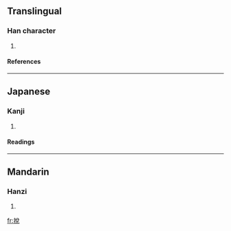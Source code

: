 {{see|捝}}

==Translingual==
===Han character===
{{Han char|rn=64|rad=手|as=07|sn=10|four=5801<sub>6</sub>|canj=手金口山 (QCRU)}}
# {{defn|Han|sort=手07}}
====References====
{{Han ref|kx=0431.190|dkj=12083|dj=0780.260|hdz=31887.070|uh=6329|ud=25385|bh=D1BE|bd=53694}}
----
==Japanese==
===Kanji===
{{ja-kanji|grade=|rs=手07}}
# {{defn|Japanese}} 
====Readings====
{{ja-readings|on=[[たつ]] (tatsu), [[たち]] (tachi), [[せい]] (sei), [[えい]] (ei)|kun=[[とく]] (toku)}}
----
==Mandarin==
===Hanzi===
{{cmn-hanzi|sim=捝|pin=[[shuì]] ([[shui4]]), [[tuō]] ([[tuo1]])|wg=shui<sup>4</sup>, t'o<sup>1</sup>}}
# {{defn|Mandarin}}

[[fr:挩]]